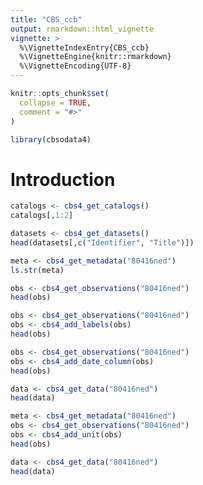 ```yaml
---
title: "CBS_ccb"
output: rmarkdown::html_vignette
vignette: >
  %\VignetteIndexEntry{CBS_ccb}
  %\VignetteEngine{knitr::rmarkdown}
  %\VignetteEncoding{UTF-8}
---
```


```r
knitr::opts_chunk$set(
  collapse = TRUE,
  comment = "#>"
)
```

```r
library(cbsodata4)
```

# Introduction

```r
catalogs <- cbs4_get_catalogs() 
catalogs[,1:2]
```


```r
datasets <- cbs4_get_datasets()
head(datasets[,c("Identifier", "Title")])
```

```r
meta <- cbs4_get_metadata("80416ned")
ls.str(meta)
```

```r
obs <- cbs4_get_observations("80416ned")
head(obs)
```


```r
obs <- cbs4_get_observations("80416ned")
obs <- cbs4_add_labels(obs)
head(obs)
```

```r
obs <- cbs4_get_observations("80416ned")
obs <- cbs4_add_date_column(obs)
head(obs)

data <- cbs4_get_data("80416ned")
head(data)
```

```r
meta <- cbs4_get_metadata("80416ned")
obs <- cbs4_get_observations("80416ned")
obs <- cbs4_add_unit(obs)
head(obs)
```

```r
data <- cbs4_get_data("80416ned")
head(data)
```
